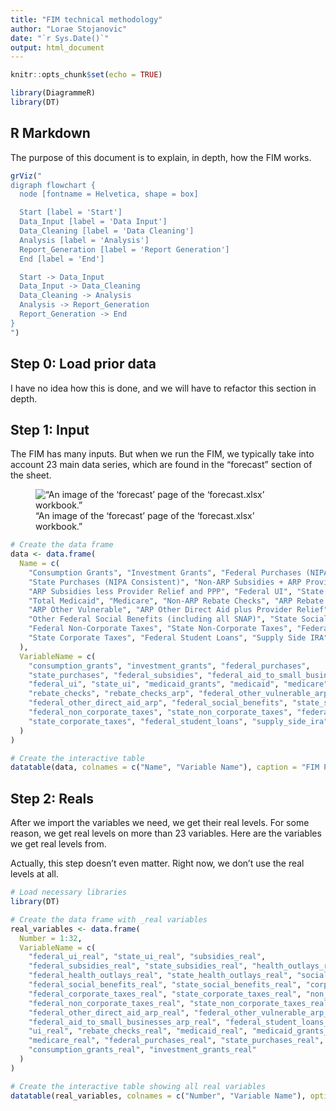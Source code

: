 ```yaml
---
title: "FIM technical methodology"
author: "Lorae Stojanovic"
date: "`r Sys.Date()`"
output: html_document
---
```


```r
knitr::opts_chunk$set(echo = TRUE)

library(DiagrammeR)
library(DT)

```

## R Markdown

The purpose of this document is to explain, in depth, how the FIM works.

```r
grViz("
digraph flowchart {
  node [fontname = Helvetica, shape = box]

  Start [label = 'Start']
  Data_Input [label = 'Data Input']
  Data_Cleaning [label = 'Data Cleaning']
  Analysis [label = 'Analysis']
  Report_Generation [label = 'Report Generation']
  End [label = 'End']

  Start -> Data_Input
  Data_Input -> Data_Cleaning
  Data_Cleaning -> Analysis
  Analysis -> Report_Generation
  Report_Generation -> End
}
")
```

## Step 0: Load prior data
I have no idea how this is done, and we will have to refactor this section in depth.

## Step 1: Input

The FIM has many inputs. But when we run the FIM, we typically take into account 23 main data series, which are found in the "forecast" section of the sheet.

!["An image of the 'forecast' page of the 'forecast.xlsx' workbook."](images/forecast_sheet.png)

```r

# Create the data frame
data <- data.frame(
  Name = c(
    "Consumption Grants", "Investment Grants", "Federal Purchases (NIPA Consistent)",
    "State Purchases (NIPA Consistent)", "Non-ARP Subsidies + ARP Provider Relief and PPP",
    "ARP Subsidies less Provider Relief and PPP", "Federal UI", "State UI", "Federal Medicaid",
    "Total Medicaid", "Medicare", "Non-ARP Rebate Checks", "ARP Rebate Checks",
    "ARP Other Vulnerable", "ARP Other Direct Aid plus Provider Relief",
    "Other Federal Social Benefits (including all SNAP)", "State Social Benefits ex Medicaid",
    "Federal Non-Corporate Taxes", "State Non-Corporate Taxes", "Federal Corporate Taxes",
    "State Corporate Taxes", "Federal Student Loans", "Supply Side IRA"
  ),
  VariableName = c(
    "consumption_grants", "investment_grants", "federal_purchases",
    "state_purchases", "federal_subsidies", "federal_aid_to_small_businesses_arp",
    "federal_ui", "state_ui", "medicaid_grants", "medicaid", "medicare",
    "rebate_checks", "rebate_checks_arp", "federal_other_vulnerable_arp",
    "federal_other_direct_aid_arp", "federal_social_benefits", "state_social_benefits",
    "federal_non_corporate_taxes", "state_non_corporate_taxes", "federal_corporate_taxes",
    "state_corporate_taxes", "federal_student_loans", "supply_side_ira"
  )
)

# Create the interactive table
datatable(data, colnames = c("Name", "Variable Name"), caption = "FIM Project Variables", options = list(pageLength = 23))
```

## Step 2: Reals
After we import the variables we need, we get their real levels. For some reason, we get real levels on more than 23 variables. Here are the variables we get real levels from.

Actually, this step doesn't even matter. Right now, we don't use the real levels
at all.

```r
# Load necessary libraries
library(DT)

# Create the data frame with _real variables
real_variables <- data.frame(
  Number = 1:32,
  VariableName = c(
    "federal_ui_real", "state_ui_real", "subsidies_real",
    "federal_subsidies_real", "state_subsidies_real", "health_outlays_real",
    "federal_health_outlays_real", "state_health_outlays_real", "social_benefits_real",
    "federal_social_benefits_real", "state_social_benefits_real", "corporate_taxes_real",
    "federal_corporate_taxes_real", "state_corporate_taxes_real", "non_corporate_taxes_real",
    "federal_non_corporate_taxes_real", "state_non_corporate_taxes_real", "rebate_checks_arp_real",
    "federal_other_direct_aid_arp_real", "federal_other_vulnerable_arp_real",
    "federal_aid_to_small_businesses_arp_real", "federal_student_loans_real", "supply_side_ira_real",
    "ui_real", "rebate_checks_real", "medicaid_real", "medicaid_grants_real",
    "medicare_real", "federal_purchases_real", "state_purchases_real",
    "consumption_grants_real", "investment_grants_real"
  )
)

# Create the interactive table showing all real variables
datatable(real_variables, colnames = c("Number", "Variable Name"), options = list(pageLength = 32))
```
